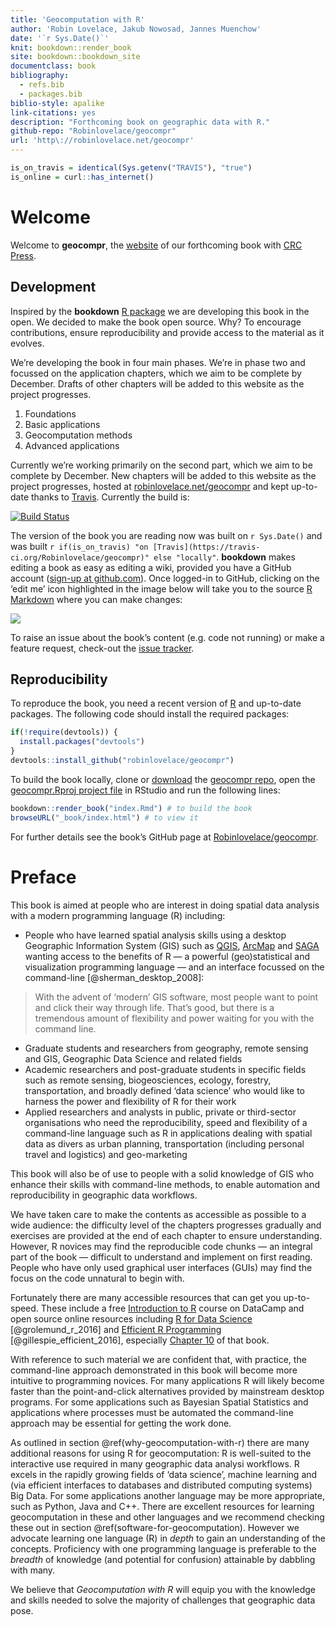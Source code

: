 ```yaml
--- 
title: 'Geocomputation with R'
author: 'Robin Lovelace, Jakub Nowosad, Jannes Muenchow'
date: '`r Sys.Date()`'
knit: bookdown::render_book
site: bookdown::bookdown_site
documentclass: book
bibliography:
  - refs.bib
  - packages.bib
biblio-style: apalike
link-citations: yes
description: "Forthcoming book on geographic data with R."
github-repo: "Robinlovelace/geocompr"
url: 'http\://robinlovelace.net/geocompr'
---
```


```r
is_on_travis = identical(Sys.getenv("TRAVIS"), "true")
is_online = curl::has_internet()
```

# Welcome {-}

Welcome to **geocompr**, the [website](http://robinlovelace.net/geocompr) of our forthcoming book with [CRC Press](https://www.crcpress.com/Chapman--HallCRC-The-R-Series/book-series/CRCTHERSER).

## Development {-}

Inspired by the **bookdown** [R package](https://github.com/rstudio/bookdown) we are developing this book in the open.
We decided to make the book open source.
Why?
To encourage contributions, ensure reproducibility and provide access to the material as it evolves.

We're developing the book in four main phases.
We're in phase two and focussed on the application chapters, which we aim to be complete by December.
Drafts of other chapters will be added to this website as the project progresses.

1. Foundations
2. Basic applications
3. Geocomputation methods
4. Advanced applications

Currently we're working primarily on the second part, which we aim to be complete by December.
New chapters will be added to this website as the project progresses, hosted at [robinlovelace.net/geocompr](http://robinlovelace.net/geocompr) and kept up-to-date thanks to [Travis](https://travis-ci.org/Robinlovelace/geocompr).
Currently the build is:

[![Build Status](https://travis-ci.org/Robinlovelace/geocompr.svg?branch=master)](https://travis-ci.org/Robinlovelace/geocompr) 

The version of the book you are reading now was built on `r Sys.Date()` and was built `r if(is_on_travis) "on [Travis](https://travis-ci.org/Robinlovelace/geocompr)" else "locally"`.
**bookdown** makes editing a book as easy as editing a wiki, provided you have a GitHub account ([sign-up at github.com](https://github.com/)).
Once logged-in to GitHub, clicking on the 'edit me' icon highlighted in the image below will take you to the source [R Markdown](http://rmarkdown.rstudio.com/) where you can make changes:

[![](figures/editme.png)](https://github.com/Robinlovelace/geocompr/edit/master/index.Rmd)

To raise an issue about the book's content (e.g. code not running) or make a feature request, check-out the [issue tracker](https://github.com/Robinlovelace/geocompr/issues).

## Reproducibility {-}

To reproduce the book, you need a recent version of [R](https://cran.r-project.org/) and up-to-date packages.
The following code should install the required packages:

```r
if(!require(devtools)) {
  install.packages("devtools")
}
devtools::install_github("robinlovelace/geocompr")
```

To build the book locally, clone or [download](https://github.com/Robinlovelace/geocompr/archive/master.zip) the [geocompr repo](https://github.com/Robinlovelace/geocompr/), open the [geocompr.Rproj project file](https://github.com/Robinlovelace/geocompr/blob/master/geocompr.Rproj) in RStudio and run the following lines:

```r
bookdown::render_book("index.Rmd") # to build the book
browseURL("_book/index.html") # to view it
```

For further details see the book's GitHub page at [Robinlovelace/geocompr](https://github.com/Robinlovelace/geocompr#geocomputation-with-r).

# Preface

This book is aimed at people who are interest in doing spatial data analysis with a modern programming language (R) including:

- People who have learned spatial analysis skills using a desktop Geographic Information System (GIS) such as [QGIS](http://qgis.org/en/site/), [ArcMap](http://desktop.arcgis.com/en/arcmap/) and [SAGA](http://www.saga-gis.org/en/index.html) wanting access to the benefits of R --- a powerful (geo)statistical and visualization programming language --- and an interface focussed on the command-line [@sherman_desktop_2008]:

> With the advent of 'modern' GIS software, most people want to point and click their way through life. That’s good, but there is a tremendous amount of flexibility and power waiting for you with the command line.

- Graduate students and researchers from geography, remote sensing and GIS, Geographic Data Science and related fields
- Academic researchers and post-graduate students in specific fields such as remote sensing, biogeosciences, ecology, forestry, transportation, and broadly defined 'data science' who would like to harness the power and flexibility of R for their work <!-- please add further fields-->
- Applied researchers and analysts in public, private or third-sector organisations who need the reproducibility, speed and flexibility of a command-line language such as R in applications dealing with spatial data as divers as urban planning, transportation (including personal travel and logistics) and geo-marketing <!-- please add further examples-->

This book will also be of use to people with a solid knowledge of GIS who enhance their skills with command-line methods, to enable automation and reproducibility in geographic data workflows.

We have taken care to make the contents as accessible as possible to a wide audience: the difficulty level of the chapters progresses gradually and exercises are provided at the end of each chapter to ensure understanding.
However, R novices may find the reproducible code chunks --- an integral part of the book --- difficult to understand and implement on first reading. 
People who have only used graphical user interfaces (GUIs) may find the focus on the code unnatural to begin with.

Fortunately there are many accessible resources that can get you up-to-speed.
These include a free [Introduction to R](https://www.datacamp.com/courses/free-introduction-to-r) course on DataCamp and open source online resources including [R for Data Science](http://r4ds.had.co.nz/) [@grolemund_r_2016] and [Efficient R Programming](https://csgillespie.github.io/efficientR/) [@gillespie_efficient_2016], especially [Chapter 10](https://csgillespie.github.io/efficientR/learning.html) of that book.

With reference to such material we are confident that, with practice, the command-line approach demonstrated in this book will become more intuitive to programming novices.
For many applications R will likely become faster than the point-and-click alternatives provided by mainstream desktop programs.
For some applications such as Bayesian Spatial Statistics and applications where processes must be automated the command-line approach may be essential for getting the work done.

As outlined in section \@ref(why-geocomputation-with-r) there are many additional reasons for using R for geocomputation:
R is well-suited to the interactive use required in many geographic data analysi workflows.
R excels in the rapidly growing fields of 'data science', machine learning and (via efficient interfaces to databases and distributed computing systems) Big Data.
For some applications another language may be more appropriate, such as Python, Java and C++.
There are excellent resources for learning geocomputation in these and other languages and we recommend checking these out in section \@ref(software-for-geocomputation).
However we advocate learning one language (R) in *depth* to gain an understanding of the concepts.
Proficiency with one programming language is preferable to the *breadth* of knowledge (and potential for confusion) attainable by dabbling with many.

We believe that *Geocomputation with R* will equip you with the knowledge and skills needed to solve the majority of challenges that geographic data pose.


<!-- to think about, not sure if needed but then this would be a good place to point out why our book might have advantages over the other books --> 
<!-- compare with: -->
<!-- - ASDAR -->
<!-- - An intro to R for spatial analysis and mapping -->
<!-- - Remote Sensing and GIS for ecologists -->
<!-- - Mapping and Environmental and Ecological Statistics with R (not really a competitor, I have ordered a copy, this book is really about modeling, and I would rather prefer the Zuur et al. books over it) -->
<!-- - http://rspatial.org/intr/index.html (haven't read it but might be more suitable for beginners, however, it does not consider sf; additionally, it provides more code than text, and hence, probably less explanations than our book) -->

<!-- ## Acknowledgements {-} -->
<!-- add list of people who helped with this book -->

